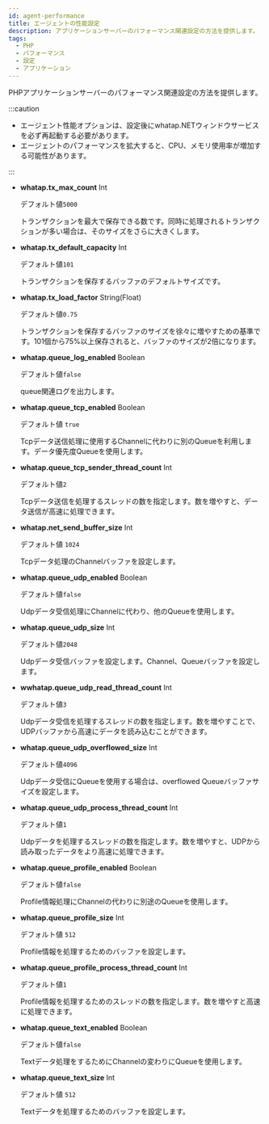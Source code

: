 ```yaml
---
id: agent-performance
title: エージェントの性能設定
description: アプリケーションサーバーのパフォーマンス関連設定の方法を提供します。
tags:
  - PHP
  - パフォーマンス
  - 設定
  - アプリケーション
---
```


PHPアプリケーションサーバーのパフォーマンス関連設定の方法を提供します。

:::caution

-   エージェント性能オプションは、設定後にwhatap.NETウィンドウサービスを必ず再起動する必要があります。
-   エージェントのパフォーマンスを拡大すると、CPU、メモリ使用率が増加する可能性があります。

:::

-   **whatap.tx_max_count** <span class='type'>Int</span>

    デフォルト値`5000`

    トランザクションを最大で保存できる数です。同時に処理されるトランザクションが多い場合は、そのサイズをさらに大きくします。

-   **whatap.tx_default_capacity** <span class='type'>Int</span>

    デフォルト値`101`

    トランザクションを保存するバッファのデフォルトサイズです。

-   **whatap.tx_load_factor** <span class='type'>String(Float)</span>

    デフォルト値`0.75`

    トランザクションを保存するバッファのサイズを徐々に増やすための基準です。101個から75%以上保存されると、バッファのサイズが2倍になります。

-   **whatap.queue_log_enabled** <span class='type'>Boolean</span>

    デフォルト値`false`

    queue関連ログを出力します。

-   **whatap.queue_tcp_enabled** <span class='type'>Boolean</span>

    デフォルト値 `true`

    Tcpデータ送信処理に使用するChannelに代わりに別のQueueを利用します。データ優先度Queueを使用します。

-   **whatap.queue_tcp_sender_thread_count** <span class='type'>Int</span>

    デフォルト値`2`

    Tcpデータ送信を処理するスレッドの数を指定します。数を増やすと、データ送信が高速に処理できます。

-   **whatap.net_send_buffer_size** <span class='type'>Int</span>

    デフォルト値 `1024`

    Tcpデータ処理のChannelバッファを設定します。

-   **whatap.queue_udp_enabled** <span class='type'>Boolean</span>

    デフォルト値`false`

    Udpデータ受信処理にChannelに代わり、他のQueueを使用します。

-   **whatap.queue_udp_size** <span class='type'>Int</span>

    デフォルト値`2048`

    Udpデータ受信バッファを設定します。Channel、Queueバッファを設定します。

-   **wwhatap.queue_udp_read_thread_count** <span class='type'>Int</span>

    デフォルト値`3`

    Udpデータ受信を処理するスレッドの数を指定します。数を増やすことで、UDPバッファから高速にデータを読み込むことができます。

-   **whatap.queue_udp_overflowed_size** <span class='type'>Int</span>

    デフォルト値`4096`

    Udpデータ受信にQueueを使用する場合は、overflowed Queueバッファサイズを設定します。

-   **whatap.queue_udp_process_thread_count** <span class='type'>Int</span>

    デフォルト値`1`

    Udpデータを処理するスレッドの数を指定します。数を増やすと、UDPから読み取ったデータをより高速に処理できます。

-   **whatap.queue_profile_enabled** <span class='type'>Boolean</span>

    デフォルト値`false`

    Profile情報処理にChannelの代わりに別途のQueueを使用します。

-   **whatap.queue_profile_size** <span class='type'>Int</span>

    デフォルト値 `512`

    Profile情報を処理するためのバッファを設定します。

-   **whatap.queue_profile_process_thread_count** <span class='type'>Int</span>

    デフォルト値`1`

    Profile情報を処理するためのスレッドの数を指定します。数を増やすと高速に処理できます。

-   **whatap.queue_text_enabled** <span class='type'>Boolean</span>

    デフォルト値`false`

    Textデータ処理をするためにChannelの変わりにQueueを使用します。

-   **whatap.queue_text_size** <span class='type'>Int</span>

    デフォルト値 `512`

    Textデータを処理するためのバッファを設定します。
